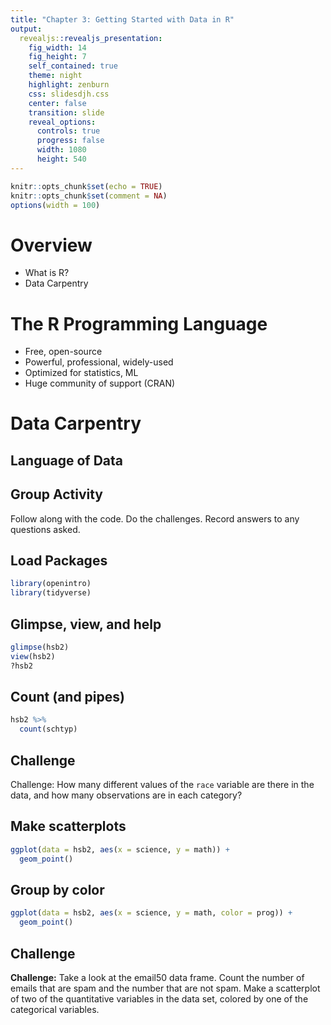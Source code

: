 ```yaml
---
title: "Chapter 3: Getting Started with Data in R"
output: 
  revealjs::revealjs_presentation:
    fig_width: 14 
    fig_height: 7
    self_contained: true
    theme: night
    highlight: zenburn
    css: slidesdjh.css
    center: false
    transition: slide
    reveal_options:
      controls: true
      progress: false
      width: 1080
      height: 540
---
```


```r
knitr::opts_chunk$set(echo = TRUE)
knitr::opts_chunk$set(comment = NA)
options(width = 100)
```

# Overview

- What is R?
- Data Carpentry

# The R Programming Language

- Free, open-source
- Powerful, professional, widely-used
- Optimized for statistics, ML
- Huge community of support (CRAN)

# Data Carpentry

## Language of Data

## Group Activity

Follow along with the code. Do the challenges. Record answers to any questions asked.

## Load Packages

```r
library(openintro)
library(tidyverse)
```

## Glimpse, view, and help

```r
glimpse(hsb2)
view(hsb2)
?hsb2
```

## Count (and pipes)

```r
hsb2 %>% 
  count(schtyp)
```

## Challenge

Challenge: How many different values of the `race` variable are there in the data, and how many observations are in each category?

## Make scatterplots

```r
ggplot(data = hsb2, aes(x = science, y = math)) + 
  geom_point()
```

## Group by color

```r
ggplot(data = hsb2, aes(x = science, y = math, color = prog)) +
  geom_point()
```

## Challenge

**Challenge:** Take a look at the email50 data frame. Count the number of emails 
that are spam and the number that are not spam. Make a scatterplot of two of 
the quantitative variables in the data set, colored by one of the categorical
variables.



